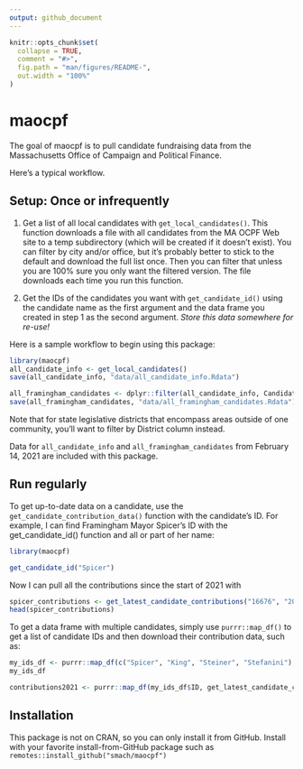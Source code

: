 ```yaml
---
output: github_document
---
```


<!-- README.md is generated from README.Rmd. Please edit that file -->

```r
knitr::opts_chunk$set(
  collapse = TRUE,
  comment = "#>",
  fig.path = "man/figures/README-",
  out.width = "100%"
)
```

# maocpf

<!-- badges: start -->
<!-- badges: end -->

The goal of maocpf is to pull candidate fundraising data from the Massachusetts Office of Campaign and Political Finance.

Here's a typical workflow.

## Setup: Once or infrequently

1) Get a list of all local candidates with `get_local_candidates()`. This function downloads a file with all candidates from the MA OCPF Web site to a temp subdirectory (which will be created if it doesn't exist). You can filter by city and/or office, but it's probably better to stick to the default and download the full list once. Then you can filter that unless you are 100% sure you only want the filtered version. The file downloads each time you run this function. 

2) Get the IDs of the candidates you want with `get_candidate_id()` using the candidate name as the first argument and the data frame you created in step 1 as the second argument. _Store this data somewhere for re-use!_

Here is a sample workflow to begin using this package:

```r
library(maocpf)
all_candidate_info <- get_local_candidates()
save(all_candidate_info, "data/all_candidate_info.Rdata")

all_framingham_candidates <- dplyr::filter(all_candidate_info, Candidate_City == "Framingham")
save(all_framingham_candidates, "data/all_framingham_candidates.Rdata")


```

Note that for state legislative districts that encompass areas outside of one community, you'll want to filter by District column instead. 

Data for `all_candidate_info` and `all_framingham_candidates` from February 14, 2021 are included with this package.

## Run regularly

To get up-to-date data on a candidate, use the `get_candidate_contribution_data()` function with the candidate's ID. For example, I can find Framingham Mayor Spicer's ID with the get_candidate_id() function and all or part of her name:

```r
library(maocpf)
```


```r
get_candidate_id("Spicer")
```

Now I can pull all the contributions since the start of 2021 with 

```r
spicer_contributions <- get_latest_candidate_contributions("16676", "2021-01-01")
head(spicer_contributions)
```

To get a data frame with multiple candidates, simply use `purrr::map_df()` to get a list of candidate IDs and then download their contribution data, such as:

```r
my_ids_df <- purrr::map_df(c("Spicer", "King", "Steiner", "Stefanini"), get_candidate_id, df = all_framingham_candidates)
my_ids_df

```

```r

contributions2021 <- purrr::map_df(my_ids_df$ID, get_latest_candidate_contributions, start_date = "2021-01-01")


```


## Installation

This package is not on CRAN, so you can only install it from GitHub. Install with your favorite install-from-GitHub package such as `remotes::install_github("smach/maocpf")`


<!--  `devtools::build_readme()` is handy for this. You could also use GitHub Actions to re-render `README.Rmd` every time you push. An example workflow can be found here: <https://github.com/r-lib/actions/tree/master/examples>. -->

